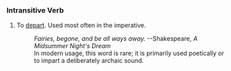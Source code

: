 ===Intransitive Verb===

# To [[depart]].  Used most often in the imperative.
#: ''Fairies, begone, and be all ways away.'' --Shakespeare, ''A Midsummer Night's Dream''
#: In modern usage, this word is rare; it is primarily used poetically or to impart a deliberately archaic sound.